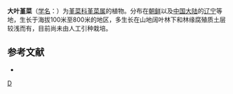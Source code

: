 {{Speciesbox 
| genus = Viola
| species = diamantiaca
| authority = [[中井猛之进|Nakai]]
}}
'''大叶堇菜'''（[[学名|学名]]：{{lang|la|''Viola diamantiaca''}}）为[[堇菜科|堇菜科]][[堇菜属|堇菜属]]的植物。分布在[[朝鲜|朝鲜]]以及[[中国大陆|中国大陆]]的[[辽宁|辽宁]]等地，生长于海拔100米至800米的地区，多生长在山地阔叶林下和林缘腐殖质土层较浅而有，目前尚未由人工引种栽培。

== 参考文献 ==
<div class="references-small">
* {{cite web| url =http://www.bioinfo.cn/db05/KmzwSpecies.php?action=view&id=23786| title =大叶堇菜| work =《中国高等植物数据库全库》| publisher =中国科学院微生物研究所| author =昆明植物研究所| accessdate =2009-02-25| deadurl =yes| archiveurl =https://web.archive.org/web/20160305034441/http://www.bioinfo.cn/db05/KmzwSpecies.php?action=view&id=23786| archivedate =2016-03-05}}
</div>
{{Taxonbar|from=Q10933933}}

[[Category:堇菜属|D]]